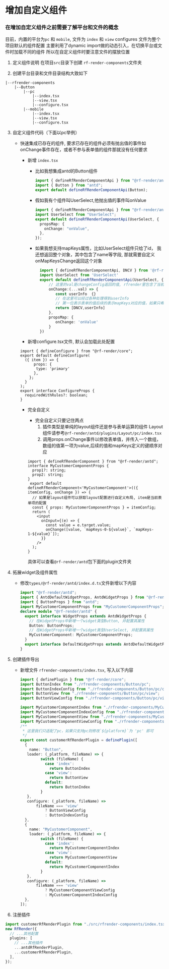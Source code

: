 # 增加自定义组件

### 在增加自定义组件之前需要了解平台和文件的概念

目前，内置的平台为`pc` 和 `mobile`, 文件为 `index` 和 `view`
configures 文件为整个项目默认的组件配置
主要利用了dynamic import做的动态引入，在切换平台或文件时加载不同的组件
所以在自定义组件时要注意文件的摆放位置

1. 定义组件说明
   在项目`src`目录下创建 `rf-render-components`文件夹

2. 创建平台目录和文件目录结构大致如下

```
|--rfrender-components
    |--Button
        |--pc
            |--index.tsx
            |--view.tsx
            |--configure.tsx
        |--mobile
            |--index.tsx
            |--view.tsx
            |--configure.tsx
```

3. 自定义组件代码（下面以pc举例）

   - 快速集成已存在的组件, 要求已存在的组件必须有抛出值的事件如onChange事件存在，或者不参与表单值的组件那就没有任何要求

     - 新增 `index.tsx`

       - 比如我想集成antd的Button组件

         ```ts
         import { defineRfRenderComponentApi } from "@rf-render/antd";
         import { Button } from "antd";
         export default defineRfRenderComponentApi(Button);
         ```

       - 假如我有个组件叫UserSelect,他抛出值的事件叫onValue

         ```ts
         import { defineRfRenderComponentApi } from "@rf-render/antd";
         import UserSelect from "UserSelect";
         export default defineRfRenderComponentApi(UserSelect, {
           propsMap: {
             onChange: "onValue",
           },
         });
         ```

       - 如果我想支持mapKeys属性，比如UserSelect组件只给了id， 我还想返回整个对象，其中包含了name等字段, 那就需要自定义onMapKeysChange返回这个对象

         ```ts
           import { defineRfRenderComponentApi, DNCV } from '@rf-render/antd'
           import UserSelect from 'UserSelect'
           export default defineRfRenderComponentApi(UserSelect, {
               // 这里的val是changeConfig返回的值, rfrender里包含了当前表单的配置项
               onChange:(...val) => {
                  const userInfo  {}
                  // 在这里可以经过各种处理得到userInfo
                  // 第一位表示表单的值后续的表示mapKeys对应的值，如果只希望改mapKeys对应的值，需要将第一项的值传递DNCV，表示不改此项的值
                  return [DNCV,userInfo]
               },
               propsMap: {
                  onChange: 'onValue'
               }
           })
         ```

     - 新增configure.tsx文件, 默认会加载此处配置

     ```tsx
     import { defineConfigure } from "@rf-render/core";
     export default defineConfigure(
       ({ item }) => {
           props: {
            type: 'primary'
           },
         };
       }
     );
     export interface ConfigureProps {
       requiredWithRules?: boolean;
     }
     ```

     - 完全自定义
       - 完全自定义只要记住两点
         1. 插件类型是单纯的layout组件还是参与表单运算的组件 Layout组件请参考`@rf-render/antd/plugins/Layout/pc/index.tsx`
         2. 调用props.onChange事件以修改表单值，并传入一个数组，数组的值第一项为value,后续的值和mapKeys定义的键顺序对应

       ```tsx
       import { defineRfRenderComponent } from "@rf-render/antd";
       interface MyCustomerComponentProps {
         prop1?: string;
         prop2: string;
       }
        export default defineRfRenderComponent<'MyCustomerComponent'>(({ itemConfig, onChange }) => {
         // 如果是layout组件可以获取layout配置进行自定义布局, item是当前表单项的配置
         const { props: MyCustomerComponentProps } = itemConfig;
         return (
           <input
             onInput={(e) => {
               const value = e.target.value;
               onChange([value, `mapKeys-0-${value}`, `mapKeys-1-${value}`]);
             }}
           />
         );
       }
       ```
       具体可以查看`@rf-render/antd`包下面的plugin文件夹

4. 拓展widget及组件属性

   - 修改`types/@rf-render/antd/index.d.ts`文件新增以下内容

     ```ts
     import "@rf-render/antd";
     import { AntdDefaultWidgetProps, AntdWidgetProps } from "@rf-render/antd";
     import { ButtonProps } from "antd";
     import MyCustomerComponentProps from "MyCustomerComponentProps";
     declare module "@rf-render/antd" {
       export interface WidgetProps extends AntdWidgetProps {
         // 在WidgetProps中新增一个widget类型Button, 并配置其属性
         Button: ButtonProps;
         // 在WidgetProps中新增一个widget类型UserSelect, 并配置其属性
         MyCustomerComponent: MyCustomerComponentProps;
       }
       export interface DefaultWidgetProps extends AntdDefaultWidgetProps {}
     }
     ```

5. 创建插件导出
   - 新增文件 `rfrender-components/index.tsx`, 写入以下内容
     ```ts
     import { definePlugin } from "@rf-render/core";
     import ButtonIndex from "./rfrender-components/Button/pc";
     import ButtonIndexConfig from "./rfrender-components/Button/pc/config";
     import ButtonView from "./rfrender-components/Button/pc/view";
     import ButtonViewConfig from "./rfrender-components/Button/pc/view/viewConfig";

     import MyCustomerComponentIndex from "./rfrender-components/MyCustomerComponent/pc";
     import MyCustomerComponentIndexConfig from "./rfrender-components/MyCustomerComponent/pc/config";
     import MyCustomerComponentView from "./rfrender-components/MyCustomerComponent/pc/view";
     import MyCustomerComponentViewConfig from "./rfrender-components/MyCustomerComponent/pc/view/viewConfig";
     /**
      * 这里我们只适配了pc，如果只支持pc则修改`${platform}`为 'pc' 即可
      */
     export const customerRfRenderPlugin = definePlugin([
       {
         name: "Button",
        loader: (_platform, fileName) => {
              switch (fileName) {
                case 'index':
                  return ButtonIndex
                case 'view':
                  return ButtonView
                default:
                  return ButtonIndex
              }
        },
        configure: (_platform, fileName) =>
            fileName === 'view'
                ? ButtonViewConfig
                : ButtonIndexConfig
       },
       {
         name: "MyCustomerComponent",
         loader: (_platform, fileName) => {
              switch (fileName) {
                case 'index':
                  return MyCustomerComponentIndex
                case 'view':
                  return MyCustomerComponentView
                default:
                  return MyCustomerComponentIndex
              }
        },
        configure: (_platform, fileName) =>
            fileName === 'view'
                ? MyCustomerComponentViewConfig
                : MyCustomerComponentIndexConfig
       },
     ]);
     ```

6. 注册插件

```ts
import customerRfRenderPlugin from "./src/rfrender-components/index.tsx";
new RfRender({
  // ...其他配置
  plugins: [
    // ...其他插件
    ...antdRfRenderPlugin,
    ...customerRfRenderPlugin,
  ],
});
```

